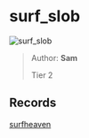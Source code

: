 
# surf_slob

![surf_slob](https://raw.githubusercontent.com/Sayt123/SurfMapPics/Maps-and-bonuses/csgo/surf_slob.jpg)

> Author: **Sam**
>
> Tier 2

## Records

[surfheaven](https://surfheaven.eu/map/surf_slob)
